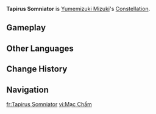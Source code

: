 {{Constellation Overview Infobox
|image       = Tapirus Somniator
|character   = Yumemizuki Mizuki
|meaning     = Dreamer Tapir
}}
'''Tapirus Somniator''' is [[Yumemizuki Mizuki]]'s [[Constellation]].

==Gameplay==
{{Constellation Table|Yumemizuki Mizuki}}

==Other Languages==
{{Other Languages
|en       = Tapirus Somniator
|en_lang  = la
|en_tl    = Dreamer {{w|Tapir}}
|zhs      = 貘枕座
|zhs_rm   = Mòzhěn-zuò
|zht      = 貘枕座
|zht_rm   = Mòzhěn-zuò
|zh_tl    = {{w|Mo (Chinese zoology)|Mo}} Pillow Constellation
|ja       = 獏枕座
|ja_rm    = Bakumakura-za{{Assumed}}
|ja_tl    = {{w|Baku (mythology)|Baku}} Pillow Constellation
|ko       = 바쿠<->자리
|ko_tl    = Baku Constellation
|es       = Tapirus Somniator
|fr       = Tapirus Somniator
|ru       = Сонный Тапир
|ru_tl    = Sleepy Tapir
|th       = Tapirus Somniator
|vi       = Cung {{tt|Mạc Chẩm|貘枕}}
|vi_tl    = Baku Pillow Constellation
|de       = Tapirus Somniator
|id       = Tapirus Somniator
|pt       = Tapirus Somniator
|tr       = Düşgezen Tapir
|tr_tl    = Dreamwalking Tapir
|it       = Tapirus Somniator
}}

==Change History==
{{Change History|5.4}}

==Navigation==
{{Constellation Navbox}}

[[fr:Tapirus Somniator]]
[[vi:Mạc Chẩm]]